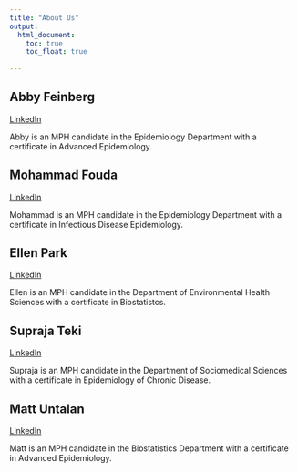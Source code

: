 ```yaml
---
title: "About Us"
output: 
  html_document:
    toc: true
    toc_float: true
    
---
```


## **Abby Feinberg** 

[LinkedIn](https://www.linkedin.com/in/abby-feinberg-b64510160/)

Abby is an MPH candidate in the Epidemiology Department with a certificate in Advanced Epidemiology. 



## **Mohammad Fouda** 

[LinkedIn](https://www.linkedin.com/in/mohammad-fouda-dvm-6b785b23/)

Mohammad is an MPH candidate in the Epidemiology Department with a certificate in Infectious Disease Epidemiology. 


## **Ellen Park** 

[LinkedIn](https://www.linkedin.com/in/ellenspark/)

Ellen is an MPH candidate in the Department of Environmental Health Sciences with a certificate in Biostatistcs.  


## **Supraja Teki** 

[LinkedIn](https://www.linkedin.com/in/supraja-teki-70680b196/)

Supraja is an MPH candidate in the Department of Sociomedical Sciences with a certificate in Epidemiology of Chronic Disease. 


## **Matt Untalan** 

[LinkedIn](https://www.linkedin.com/in/matthewmayountalan/)

Matt is an MPH candidate in the Biostatistics Department with a certificate in Advanced Epidemiology. 










